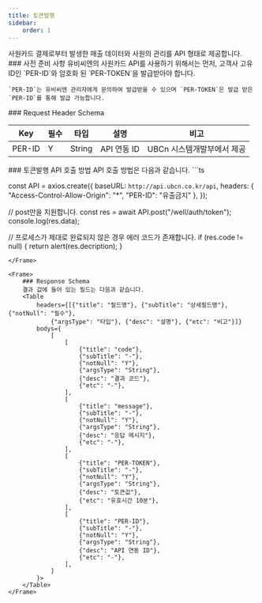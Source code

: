 ```yaml
---
title: 토큰발행
sidebar:
    order: 1
---
```



<Frame>
    사원카드 결제로부터 발생한 매출 데이터와 사원의 관리를 API 형태로 제공합니다.
</Frame>
<Frame>
    ### 사전 준비 사항
    유비씨엔의 사원카드 API를 사용하기 위해서는 먼저, 고객사 고유ID인 `PER-ID`와 암호화 된 `PER-TOKEN`을 발급받아야 합니다.

    `PER-ID`는 유비씨엔 관리자에게 문의하여 발급받을 수 있으며 `PER-TOKEN`은 발급 받은 `PER-ID`를 통해 발급 가능합니다.
</Frame>
<Frame>
    ### Request Header Schema
    <table>
        <thead>
            <th class={"text-center"}>Key</th>
            <th class={"text-center"}>필수</th>
            <th class={"text-center"}>타입</th>
            <th class={"text-center"}>설명</th>
            <th class={"text-center"}>비고</th>
        </thead>
        <tbody>
        <tr>
            <td class={"text-center"}>PER-ID</td>
            <td class={"text-center"}>Y</td>
            <td class={"text-center"}>String</td>
            <td class={"text-center"}>API 연동 ID</td>
            <td class={"text-center"}>UBCn 시스템개발부에서 제공</td>
        </tr>
        </tbody>
    </table>
</Frame>
<Frame>
    ### 토큰발행 API 호출 방법
    API 호출 방법은 다음과 같습니다.
```ts

const API = axios.create({
  baseURL: `http://api.ubcn.co.kr/api`,
  headers: {
    "Access-Control-Allow-Origin": "*",
    "PER-ID": "유출금지"
  },
});

// post만을 지원합니다.
const res = await API.post("/well/auth/token");
console.log(res.data);

// 프로세스가 제대로 완료되지 않은 경우 에러 코드가 존재합니다.
if (res.code != null) {
  return alert(res.decription);
}

```
</Frame>

<Frame>
    ### Response Schema
    결과 값에 들어 있는 필드는 다음과 같습니다.
    <Table
        headers={[{"title": "필드명"}, {"subTitle": "상세필드명"}, {"notNull": "필수"},
            {"argsType": "타입"}, {"desc": "설명"}, {"etc": "비고"}]}
        bodys={
            [
                [
                    {"title": "code"},
                    {"subTitle": "-"},
                    {"notNull": "Y"},
                    {"argsType": "String"},
                    {"desc": "결과 코드"},
                    {"etc": "-"},
                ],
                [
                    {"title": "message"},
                    {"subTitle": "-"},
                    {"notNull": "Y"},
                    {"argsType": "String"},
                    {"desc": "응답 메시지"},
                    {"etc": "-"},
                ],
                [
                    {"title": "PER-TOKEN"},
                    {"subTitle": "-"},
                    {"notNull": "Y"},
                    {"argsType": "String"},
                    {"desc": "토큰값"},
                    {"etc": "유효시간 10분"},
                ],
                [
                    {"title": "PER-ID"},
                    {"subTitle": "-"},
                    {"notNull": "Y"},
                    {"argsType": "String"},
                    {"desc": "API 연동 ID"},
                    {"etc": "-"},
                ],
            ]
        }>
    </Table>
</Frame>